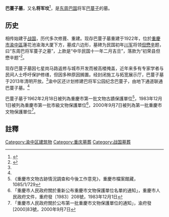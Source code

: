 {{msg:重慶市文物保護單位
|名稱 = [[巴蔓子|巴蔓子]]墓
|編號 = ？
|圖片 = 
|級別 = 1
|分類 = 
|時代 = 東周-民國
|地点 = 
|坐標 = 
|登錄 = 1962年2月18日
}}
{{msg:重慶市文物保護單位
|名稱 = 巴蔓子墓
|編號 = 23
|圖片 = 
|級別 = 2
|分類 = 
|時代 = 周
|地点 = [[重慶市|重慶市]][[市中區_(重慶市)|市中區]]蓮花池馬路下
|坐標 = 
|登錄 = 1983年12月1日
}}
{{msg:重慶市文物保護單位
|名稱 = 巴蔓子墓
|編號 = 12
|圖片 = 
|級別 = 5
|分類 = 
|時代 = 戰國至清代
|地点 = [[渝中區|渝中區]]蓮花池
|坐標 = 
|登錄 = 2000年9月7日
}}
'''巴蔓子墓'''，又名'''将军坟'''<ref name=":0">{{Cite news|url=http://cq.sina.com.cn/news/b/2017-07-05/detail-ifyhrxsk1840703.shtml|title=巴蔓子古墓藏身高楼下 重庆建地下通道直通古墓|author=|date=2017-07-05|work=重庆晚报|accessdate=2018-07-18|archive-date=2017-07-05|archive-url=https://web.archive.org/web/20170705133020/http://cq.sina.com.cn/news/b/2017-07-05/detail-ifyhrxsk1840703.shtml|dead-url=no}}</ref>，是[[东周|东周]][[巴国|巴国]]将军[[巴蔓子|巴蔓子]]的墓。

==历史==
相传始建于[[戰國|战国]]，历代多次修葺、重建。现存巴蔓子墓重建于1922年，位於[[重慶市|重慶市]][[渝中區|渝中區]]蓮花池渝海大厦下方，墓成六边形，墓碑为民国初年[[川军|川军]]将领[[但懋辛|但懋辛]]题，曰“东周巴将军蔓子之墓”，上款是“中华民国十一年二月吉旦”，落款为“初荣县但懋辛题”<ref name=":1">{{Cite news|url=http://news.ifeng.com/gundong/detail_2012_09/11/17518390_0.shtml|title=巴渝名人：巴蔓子|author=|date=2012-09-11|work=华龙网|accessdate=2018-07-18|archive-date=2019-09-25|archive-url=https://web.archive.org/web/20190925161029/http://news.ifeng.com/gundong/detail_2012_09/11/17518390_0.shtml|dead-url=no}}</ref>。

现存巴蔓子墓因七星岗马路返修与城市开发而被高楼掩盖，近年来多有专家学者与民间人士呼吁保护修缮，但因多种原因搁置。经封闭施工与拓宽展示厅，巴蔓子墓于2013年清明开放。<ref name=":1" />渝中区还计划修建巴将军公园纪念巴蔓子，由地下通道联通巴蔓子墓。<ref name=":0" />

巴蔓子墓于1962年2月18日被列為重慶市第一批文物古蹟保護單位<ref>《重慶市文物古跡情況調查和今後工作意見》，重慶市檔案館藏，1085/1/729</ref>，1983年12月1日被列為重慶市第一批市級文物保護單位<ref>「重慶市人民政府關於重新公布重慶市文物保護單位名單的通知」，重慶市人民政府文件，重府發〔1983〕208號，1983年12月1日</ref>，2000年9月7日被列為第一批重慶市文物保護單位<ref>「重慶市人民政府關於公布第一批重慶市文物保護單位的通知」，渝府發[2000]83號，2000年9月7日</ref>。

== 註釋 ==
{{reflist}}

[[Category:渝中区建筑物|Category:渝中区建筑物]]
[[Category:重庆墓葬|Category:重庆墓葬]]
[[Category:战国墓葬|Category:战国墓葬]]